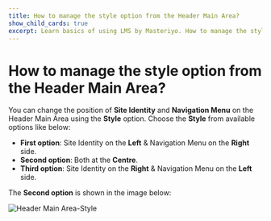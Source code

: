 ---
title: How to manage the style option from the Header Main Area?
show_child_cards: true
excerpt: Learn basics of using LMS by Masteriyo. How to manage the style option from the Header Main Area.
---

# How to manage the style option from the Header Main Area?

You can change the position of **Site Identity** and **Navigation Menu** on the Header Main Area using the **Style** option. Choose the **Style** from available options like below:

- **First option**: Site Identity on the **Left** & Navigation Menu on the **Right** side.
- **Second option**: Both at the **Centre**.
- **Third option**: Site Identity on the **Right** & Navigation Menu on the **Left** side.

The **Second option** is shown in the image below:

![Header Main Area-Style](https://user-images.githubusercontent.com/109593521/183475212-fa672e00-0323-4fc9-bf86-8a8d2a0a9ffb.png)


